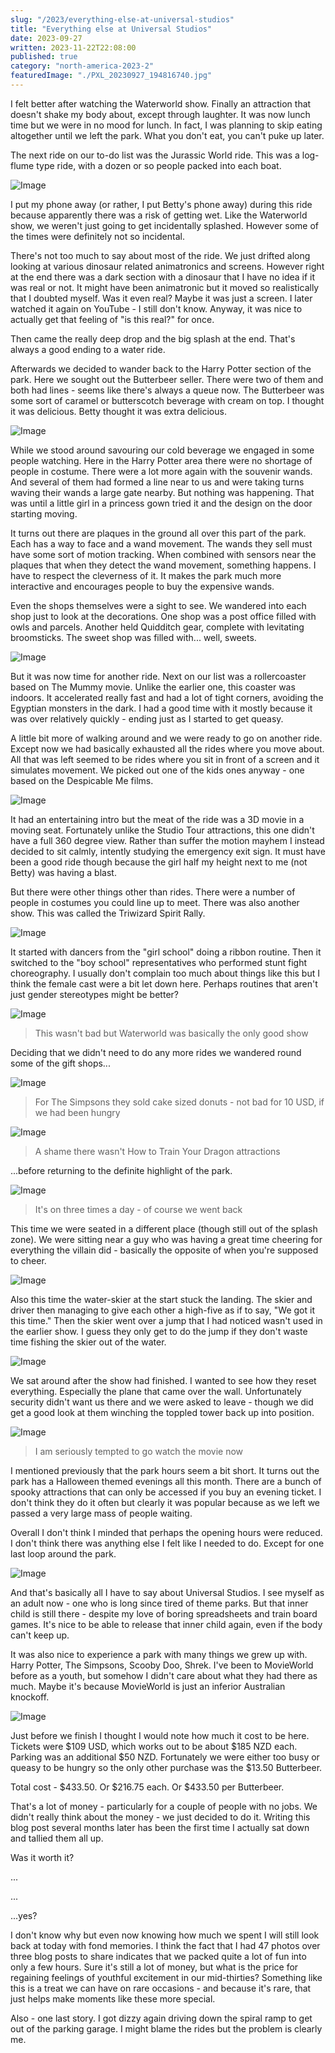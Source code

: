 ```yaml
---
slug: "/2023/everything-else-at-universal-studios"
title: "Everything else at Universal Studios"
date: 2023-09-27
written: 2023-11-22T22:08:00
published: true
category: "north-america-2023-2"
featuredImage: "./PXL_20230927_194816740.jpg"
---
```


I felt better after watching the Waterworld show. Finally an attraction that doesn't shake my body about, except through laughter. It was now lunch time but we were in no mood for lunch. In fact, I was planning to skip eating altogether until we left the park. What you don't eat, you can't puke up later.

The next ride on our to-do list was the Jurassic World ride. This was a log-flume type ride, with a dozen or so people packed into each boat.

![Image](PXL_20230927_194816740.jpg)

I put my phone away (or rather, I put Betty's phone away) during this ride because apparently there was a risk of getting wet. Like the Waterworld show, we weren't just going to get incidentally splashed. However some of the times were definitely not so incidental.

There's not too much to say about most of the ride. We just drifted along looking at various dinosaur related animatronics and screens. However right at the end there was a dark section with a dinosaur that I have no idea if it was real or not. It might have been animatronic but it moved so realistically that I doubted myself. Was it even real? Maybe it was just a screen. I later watched it again on YouTube - I still don't know. Anyway, it was nice to actually get that feeling of "is this real?" for once.

Then came the really deep drop and the big splash at the end. That's always a good ending to a water ride.

Afterwards we decided to wander back to the Harry Potter section of the park. Here we sought out the Butterbeer seller. There were two of them and both had lines - seems like there's always a queue now. The Butterbeer was some sort of caramel or butterscotch beverage with cream on top. I thought it was delicious. Betty thought it was extra delicious.

![Image](PXL_20230927_205732363.jpg)

While we stood around savouring our cold beverage we engaged in some people watching. Here in the Harry Potter area there were no shortage of people in costume. There were a lot more again with the souvenir wands. And several of them had formed a line near to us and were taking turns waving their wands a large gate nearby. But nothing was happening. That was until a little girl in a princess gown tried it and the design on the door starting moving.

It turns out there are plaques in the ground all over this part of the park. Each has a way to face and a wand movement. The wands they sell must have some sort of motion tracking. When combined with sensors near the plaques that when they detect the wand movement, something happens. I have to respect the cleverness of it. It makes the park much more interactive and encourages people to buy the expensive wands.

Even the shops themselves were a sight to see. We wandered into each shop just to look at the decorations. One shop was a post office filled with owls and parcels. Another held Quidditch gear, complete with levitating broomsticks. The sweet shop was filled with... well, sweets.

![Image](PXL_20230927_211233331.jpg)

But it was now time for another ride. Next on our list was a rollercoaster based on The Mummy movie. Unlike the earlier one, this coaster was indoors. It accelerated really fast and had a lot of tight corners, avoiding the Egyptian monsters in the dark. I had a good time with it mostly because it was over relatively quickly - ending just as I started to get queasy.

A little bit more of walking around and we were ready to go on another ride. Except now we had basically exhausted all the rides where you move about. All that was left seemed to be rides where you sit in front of a screen and it simulates movement. We picked out one of the kids ones anyway - one based on the Despicable Me films.

![Image](PXL_20230927_211721596.jpg)

It had an entertaining intro but the meat of the ride was a 3D movie in a moving seat. Fortunately unlike the Studio Tour attractions, this one didn't have a full 360 degree view. Rather than suffer the motion mayhem I instead decided to sit calmly, intently studying the emergency exit sign. It must have been a good ride though because the girl half my height next to me (not Betty) was having a blast.

But there were other things other than rides. There were a number of people in costumes you could line up to meet. There was also another show. This was called the Triwizard Spirit Rally.

![Image](PXL_20230927_220737116.jpg)

It started with dancers from the "girl school" doing a ribbon routine. Then it switched to the "boy school" representatives who performed stunt fight choreography. I usually don't complain too much about things like this but I think the female cast were a bit let down here. Perhaps routines that aren't just gender stereotypes might be better?

![Image](PXL_20230927_220627899.jpg)

> This wasn't bad but Waterworld was basically the only good show

Deciding that we didn't need to do any more rides we wandered round some of the gift shops...

![Image](PXL_20230927_234016658.jpg)

> For The Simpsons they sold cake sized donuts - not bad for 10 USD, if we had been hungry

![Image](PXL_20230927_222508151.jpg)

> A shame there wasn't How to Train Your Dragon attractions

...before returning to the definite highlight of the park.

![Image](PXL_20230927_230847466.jpg)

> It's on three times a day - of course we went back

This time we were seated in a different place (though still out of the splash zone). We were sitting near a guy who was having a great time cheering for everything the villain did - basically the opposite of when you're supposed to cheer.

![Image](PXL_20230927_231325822.jpg)

Also this time the water-skier at the start stuck the landing. The skier and driver then managing to give each other a high-five as if to say, "We got it this time." Then the skier went over a jump that I had noticed wasn't used in the earlier show. I guess they only get to do the jump if they don't waste time fishing the skier out of the water.

![Image](PXL_20230927_232219207.jpg)

We sat around after the show had finished. I wanted to see how they reset everything. Especially the plane that came over the wall. Unfortunately security didn't want us there and we were asked to leave - though we did get a good look at them winching the toppled tower back up into position.

![Image](PXL_20230927_232910463.jpg)

> I am seriously tempted to go watch the movie now

I mentioned previously that the park hours seem a bit short. It turns out the park has a Halloween themed evenings all this month. There are a bunch of spooky attractions that can only be accessed if you buy an evening ticket. I don't think they do it often but clearly it was popular because as we left we passed a very large mass of people waiting.

Overall I don't think I minded that perhaps the opening hours were reduced. I don't think there was anything else I felt like I needed to do. Except for one last loop around the park.

![Image](PXL_20230927_234527848.jpg)

And that's basically all I have to say about Universal Studios. I see myself as an adult now - one who is long since tired of theme parks. But that inner child is still there - despite my love of boring spreadsheets and train board games. It's nice to be able to release that inner child again, even if the body can't keep up.

It was also nice to experience a park with many things we grew up with. Harry Potter, The Simpsons, Scooby Doo, Shrek. I've been to MovieWorld before as a youth, but somehow I didn't care about what they had there as much. Maybe it's because MovieWorld is just an inferior Australian knockoff.

![Image](PXL_20230928_000131918.jpg)

Just before we finish I thought I would note how much it cost to be here. Tickets were $109 USD, which works out to be about $185 NZD each. Parking was an additional $50 NZD. Fortunately we were either too busy or queasy to be hungry so the only other purchase was the $13.50 Butterbeer.

Total cost - $433.50. Or $216.75 each. Or $433.50 per Butterbeer.

That's a lot of money - particularly for a couple of people with no jobs. We didn't really think about the money - we just decided to do it. Writing this blog post several months later has been the first time I actually sat down and tallied them all up.

Was it worth it?

...

...

...yes?

I don't know why but even now knowing how much we spent I will still look back at today with fond memories. I think the fact that I had 47 photos over three blog posts to share indicates that we packed quite a lot of fun into only a few hours. Sure it's still a lot of money, but what is the price for regaining feelings of youthful excitement in our mid-thirties? Something like this is a treat we can have on rare occasions - and because it's rare, that just helps make moments like these more special.

Also - one last story. I got dizzy again driving down the spiral ramp to get out of the parking garage. I might blame the rides but the problem is clearly me.
